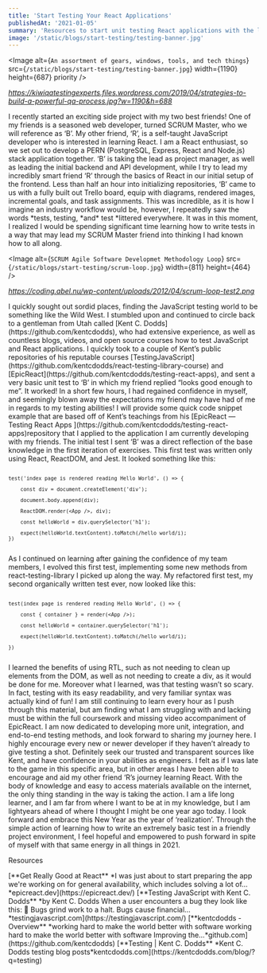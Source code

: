 ```yaml
---
title: 'Start Testing Your React Applications'
publishedAt: '2021-01-05'
summary: 'Resources to start unit testing React applications with the latest tools such as Jest and react-testing-library'
image: '/static/blogs/start-testing/testing-banner.jpg'
---
```


<Image
  alt={`An assortment of gears, windows, tools, and tech things`}
  src={`/static/blogs/start-testing/testing-banner.jpg`}
  width={1190}
  height={687}
  priority
/>

_<Link href="https://kiwiqatestingexperts.files.wordpress.com/2019/04/strategies-to-build-a-powerful-qa-process.jpg?w=1190&h=688">
https://kiwiqatestingexperts.files.wordpress.com/2019/04/strategies-to-build-a-powerful-qa-process.jpg?w=1190&h=688</Link>_

<Divider />

<Paragraph>
  I recently started an exciting side project with my two best friends! One of
  my friends is a seasoned web developer, turned SCRUM Master, who we will
  reference as ‘B’. My other friend, ‘R’, is a self-taught JavaScript developer
  who is interested in learning React. I am a React enthusiast, so we set out to
  develop a PERN (PostgreSQL, Express, React and Node.js) stack application
  together. ‘B’ is taking the lead as project manager, as well as leading the
  initial backend and API development, while I try to lead my incredibly smart
  friend ‘R’ through the basics of React in our initial setup of the frontend.
</Paragraph>

<Paragraph>
  Less than half an hour into initializing repositories, ‘B’ came to us with a
  fully built out Trello board, equip with diagrams, rendered images,
  incremental goals, and task assignments. This was incredible, as it is how I
  imagine an industry workflow would be, however, I repeatedly saw the words
  *tests, testing, *and* test *littered everywhere. It was in this moment, I
  realized I would be spending significant time learning how to write tests in a
  way that may lead my SCRUM Master friend into thinking I had known how to all
  along.
</Paragraph>

<Divider />

<Image
  alt={`SCRUM Agile Software Developmet Methodology Loop`}
  src={`/static/blogs/start-testing/scrum-loop.jpg`}
  width={811}
  height={464}
/>

_<Link href="https://coding.abel.nu/wp-content/uploads/2012/04/scrum-loop-test2.png">
https://coding.abel.nu/wp-content/uploads/2012/04/scrum-loop-test2.png</Link>_

<Divider />

<Paragraph>
  I quickly sought out sordid places, finding the JavaScript testing world to be
  something like the Wild West. I stumbled upon and continued to circle back to
  a gentleman from Utah called [Kent C. Dodds](https://github.com/kentcdodds),
  who had extensive experience, as well as countless blogs, videos, and open
  source courses how to test JavaScript and React applications. I quickly took
  to a couple of Kent’s public repositories of his reputable courses
  [TestingJavaScript](https://github.com/kentcdodds/react-testing-library-course)
  and [EpicReact](https://github.com/kentcdodds/testing-react-apps), and sent a
  very basic unit test to ‘B’ in which my friend replied “looks good enough to
  me”.
</Paragraph>

<Paragraph>
  <Heading color="grey" fontWeight="400">
    It worked! In a short few hours, I had regained confidence in myself, and
    seemingly blown away the expectations my friend may have had of me in
    regards to my testing abilities!
  </Heading>
</Paragraph>

<Paragraph>
  I will provide some quick code snippet example that are based off of Kent’s
  teachings from his [EpicReact — Testing React Apps
  ](https://github.com/kentcdodds/testing-react-apps)repository that I applied
  to the application I am currently developing with my friends.
</Paragraph>

<Paragraph>
  The initial test I sent ‘B’ was a direct reflection of the base knowledge in
  the first iteration of exercises. This first test was written only using
  React, ReactDOM, and Jest. It looked something like this:
</Paragraph>

<Paragraph textAlign="center">
<Code textAlign="left">


    test('index page is rendered reading Hello World', () => {

        const div = document.createElement('div');

        document.body.append(div);

        ReactDOM.render(<App />, div);

        const helloWorld = div.querySelector('h1');

        expect(helloWorld.textContent).toMatch(/hello world/i);
    })

</Code>
</Paragraph>

<Paragraph>
  As I continued on learning after gaining the confidence of my team members, I
  evolved this first test, implementing some new methods from
  react-testing-library I picked up along the way. My refactored first test, my
  second organically written test ever, now looked like this:
</Paragraph>

<Paragraph textAlign="center">
<Code textAlign="left">


    test(index page is rendered reading Hello World', () => {

        const { container } = render(<App />);

        const helloWorld = container.querySelector('h1');

        expect(helloWorld.textContent).toMatch(/hello world/i);

    })

</Code>
</Paragraph>

<Paragraph>
  I learned the benefits of using RTL, such as not needing to clean up elements
  from the DOM, as well as not needing to create a div, as it would be done for
  me. Moreover what I learned, was that testing wasn’t so scary. In fact,
  testing with its easy readability, and very familiar syntax was actually kind
  of fun! I am still continuing to learn every hour as I push through this
  material, but am finding what I am struggling with and lacking must be within
  the full coursework and missing video accompaniment of EpicReact.
</Paragraph>

<Divider />

<Paragraph>
  I am now dedicated to developing more unit, integration, and end-to-end
  testing methods, and look forward to sharing my journey here. I highly
  encourage every new or newer developer if they haven’t already to give testing
  a shot. Definitely seek our trusted and transparent sources like Kent, and
  have confidence in your abilities as engineers.
</Paragraph>

<Paragraph>
  I felt as if I was late to the game in this specific area, but in other areas
  I have been able to encourage and aid my other friend ‘R’s journey learning
  React. With the body of knowledge and easy to access materials available on
  the internet, the only thing standing in the way is taking the action.
</Paragraph>

<Paragraph>
  I am a life long learner, and I am far from where I want to be at in my
  knowledge, but I am lightyears ahead of where I thought I might be one year
  ago today. I look forward and embrace this New Year as the year of
  ‘realization’. Through the simple action of learning how to write an extremely
  basic test in a friendly project environment, I feel hopeful and empowered to
  push forward in spite of myself with that same energy in all things in 2021.
</Paragraph>

<Divider />

<Heading>Resources</Heading>

<Paragraph>
  [**Get Really Good at React** *I was just about to start preparing the app
  we're working on for general availability, which includes solving a lot
  of…*epicreact.dev](https://epicreact.dev/)
</Paragraph>

<Paragraph>
  [**Testing JavaScript with Kent C. Dodds** *by Kent C. Dodds When a user
  encounters a bug they look like this: 🤬 Bugs grind work to a halt. Bugs cause
  financial…*testingjavascript.com](https://testingjavascript.com/)
</Paragraph>

<Paragraph>
  [**kentcdodds - Overview** *working hard to make the world better with
  software working hard to make the world better with software Improving
  the…*github.com](https://github.com/kentcdodds)
</Paragraph>

<Paragraph>
  [**Testing | Kent C. Dodds** *Kent C. Dodds testing blog
  posts*kentcdodds.com](https://kentcdodds.com/blog/?q=testing)
</Paragraph>
